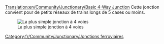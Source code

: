 [[Translation:en/Community/Junctionary/Basic 4-Way Junction]]
{{fr/Community/Junctionary/Menu de Croisements}}
Cette jonction convient pour de petits réseaux de trains longs de 5 cases ou moins.

[[File:en/Community/Junctionary/Basic4.png|none|frame|La plus simple jonction à 4 voies]]

{{fr/Community/Junctionary/Critère de jonction|Peu coûteux|0|0|0|2|0|0|1|1|0|0|0||Les trains en panne bloquent toute la jonction.|
*Ne peut gérer qu'un train à la fois (peut être corrigé avec des [[fr/Manual/Signaux#signaux-de-chemin|signaux de voie]])
*Entraînera une accumulation du trafic
}}

[[Category:fr/Community/Junctionary/Jonctions ferroviaires]]